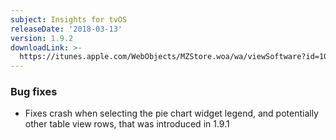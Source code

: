 ```yaml
---
subject: Insights for tvOS
releaseDate: '2018-03-13'
version: 1.9.2
downloadLink: >-
  https://itunes.apple.com/WebObjects/MZStore.woa/wa/viewSoftware?id=1098396112&mt=8
---
```


### Bug fixes

* Fixes crash when selecting the pie chart widget legend, and potentially other table view rows, that was introduced in 1.9.1
